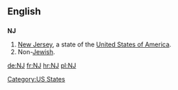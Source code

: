 {{See|nJ|ǌ}}
==English==

==={{abbreviation}}===
'''NJ'''

# [[New Jersey]], a state of the [[United States of America]].
# Non-[[Jewish]].

[[Category:US States]]

[[de:NJ]]
[[fr:NJ]]
[[hr:NJ]]
[[pl:NJ]]